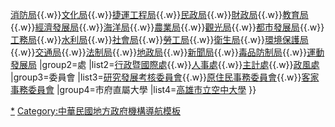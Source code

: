 {{Navbox
|name=高雄市政府所屬一級機關
|title=[[File:Flag of Kaohsiung City.svg|50px|高雄市市旗]][[高雄市政府]][[行政機關|所屬一級機關]]
|image=
|group1=局
|list1=[[高雄市政府警察局|警察局]]{{.w}}[[高雄市政府消防局|消防局]]{{.w}}[[高雄市政府文化局|文化局]]{{.w}}[[高雄市政府捷運工程局|捷運工程局]]{{.w}}[[高雄市政府民政局|民政局]]{{.w}}[[高雄市政府財政局|財政局]]{{.w}}[[高雄市政府教育局|教育局]]{{.w}}[[高雄市政府經濟發展局|經濟發展局]]{{.w}}[[高雄市政府海洋局|海洋局]]{{.w}}[[高雄市政府農業局|農業局]]{{.w}}[[高雄市政府觀光局|觀光局]]{{.w}}[[高雄市政府都市發展局|都市發展局]]{{.w}}[[高雄市政府工務局|工務局]]{{.w}}[[高雄市政府水利局|水利局]]{{.w}}[[高雄市政府社會局|社會局]]{{.w}}[[高雄市政府勞工局|勞工局]]{{.w}}[[高雄市政府衛生局|衛生局]]{{.w}}[[高雄市政府環境保護局|環境保護局]]{{.w}}[[高雄市政府交通局|交通局]]{{.w}}[[高雄市政府法制局|法制局]]{{.w}}[[高雄市政府地政局|地政局]]{{.w}}[[高雄市政府新聞局|新聞局]]{{.w}}[[高雄市政府毒品防制局|毒品防制局]]{{.w}}[[高雄市政府運動發展局|運動發展局]]
|group2=處
|list2=[[高雄市政府行政暨國際處|行政暨國際處]]{{.w}}[[高雄市政府人事處|人事處]]{{.w}}[[高雄市政府主計處|主計處]]{{.w}}[[高雄市政府政風處|政風處]]
|group3=委員會
|list3=[[高雄市政府研究發展考核委員會|研究發展考核委員會]]{{.w}}[[高雄市政府原住民事務委員會|原住民事務委員會]]{{.w}}[[高雄市政府客家事務委員會|客家事務委員會]]
|group4=市府直屬大學
|list4=[[高雄市立空中大學]]
}}<noinclude>
[[Category:高雄市政府|*]]
[[Category:中華民國地方政府機構導航模板]]
</noinclude>